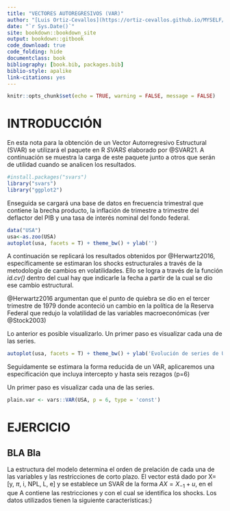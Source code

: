 ```yaml
---
title: "VECTORES AUTOREGRESIVOS (VAR)"
author: "[Luis Ortiz-Cevallos](https://ortiz-cevallos.github.io/MYSELF/)"
date: "`r Sys.Date()`"
site: bookdown::bookdown_site
output: bookdown::gitbook
code_download: true
code_folding: hide
documentclass: book
bibliography: [book.bib, packages.bib]
biblio-style: apalike
link-citations: yes
---
```




```r
knitr::opts_chunk$set(echo = TRUE, warning = FALSE, message = FALSE)
```

# INTRODUCCIÓN

En esta nota para la obtención de un Vector Autorregresivo Estructural (SVAR) se utilizará el paquete en R *SVARS* elaborado por @SVAR21. A continuación se muestra la carga de este paquete junto a otros que serán de utilidad cuando se analicen los resultados. 

```r
#install.packages("svars")
library("svars")
library("ggplot2")
```

Enseguida se cargará una base de datos en frecuencia trimestral que contiene la brecha producto, la inflación de trimestre a trimestre del deflactor del PIB y una tasa de interés nominal del fondo federal.
```r
data("USA")
usa<-as.zoo(USA)
autoplot(usa, facets = T) + theme_bw() + ylab('')
```

A continuación se replicará los resultados obtenidos por @Herwartz2016, específicamente se estimaran los shocks estructurales a través de la metodología de cambios en volatilidades. Ello se logra a través de la función *id.cv()* dentro del cual hay que indicarle la fecha a partir de la cual se dio ese cambio estructural.

@Herwartz2016 argumentan que el punto de quiebra se dio en el tercer trimestre de 1979 donde aconteció un cambio en la política de la Reserva Federal que redujo la volatilidad de las variables macroeconómicas (ver @Stock2003)

Lo anterior es posible visualizarlo.
Un primer paso es visualizar cada una de las series.
```r
autoplot(usa, facets = T) + theme_bw() + ylab('Evolución de series de USA')
```

Seguidamente se estimara la forma reducida de un VAR, aplicaremos una especificación que incluya intercepto y hasta seis rezagos (p=6)

Un primer paso es visualizar cada una de las series.

```r
plain.var <- vars::VAR(USA, p = 6, type = 'const')
```



# EJERCICIO

## BLA Bla

La estructura del modelo determina el orden de prelación de cada una de las variables y las restricciones de corto plazo.
El vector está dado por X=[y, $\pi$, i, NPL, L, e] y se establece un SVAR de la forma $AX=X_{-1}+u$, en el que A contiene las restricciones y con el cual se identifica los shocks.
Los datos utilizados tienen la siguiente características:}

\begin{eqnarray}
AX&=\begin{bmatrix}
1 & 0 & 1 & 0 & 0 & 0  \\
1 & 1 & 0 & 0 & 0 & 0 \\
0 & 1 & 1 & 1 & 0 & 0 \\
0 & 0 & 0 & 1 & 0 & 0 \\
1 & 1 & 1 & 1 & 1 & 0 \\
1 & 1 & 1 & 1 & 1 & 1 \end{bmatrix}
\begin{bmatrix}
y \\
\pi \\
i\\
NPL\\
L\\
e\end{bmatrix}
\end{eqnarray}




